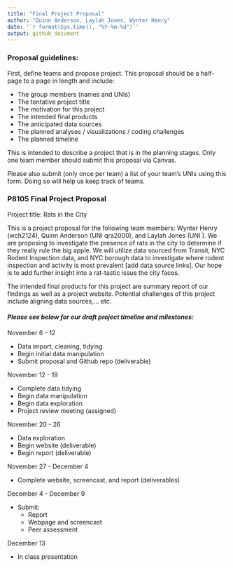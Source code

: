 ```yaml
---
title: "Final Project Proposal"
author: "Quinn Anderson, Laylah Jones, Wynter Henry"
date: '`r format(Sys.time(), "%Y-%m-%d")`'
output: github_document
---
```


### Proposal guidelines:

First, define teams and propose project. This proposal should be a half-page to a page in length and include: 

* The group members (names and UNIs)
* The tentative project title
* The motivation for this project
* The intended final products
* The anticipated data sources
* The planned analyses / visualizations / coding challenges
* The planned timeline

This is intended to describe a project that is in the planning stages. Only one team member should submit this proposal via Canvas.

Please also submit (only once per team) a list of your team’s UNIs using this form. Doing so will help us keep track of teams.

### P8105 Final Project Proposal

Project title: Rats in the City 

This is a project proposal for the following team members: Wynter Henry (wch2124), Quinn Anderson (UNI qra2000), and Laylah Jones (UNI ). We are proposing to investigate the presence of rats in the city to determine if they really rule the big apple. We will utilize data sourced from Transit, NYC Rodent Inspection data, and NYC borough data to investigate where rodent inspection and activity is most prevalent [add data source links]. Our hope is to add further insight into a rat-tastic issue the city faces. 

The intended final products for this project are summary report of our findings as well as a project website. Potential challenges of this project include aligning data sources,... etc.

#### *Please see below for our draft project timeline and milestones:*

November 6 - 12

* Data import, cleaning, tidying
* Begin initial data manipulation
* Submit proposal and Github repo (deliverable)

November 12 - 19

* Complete data tidying
* Begin data manipulation
* Begin data exploration
* Project review meeting (assigned)

November 20 - 26

* Data exploration
* Begin website (deliverable) 
* Begin report (deliverable)

November 27 - December 4

* Complete website, screencast, and report (deliverables)

December 4 - December 9

* Submit: 
  * Report
  * Webpage and screencast
  * Peer assessment 

December 13

* In class presentation